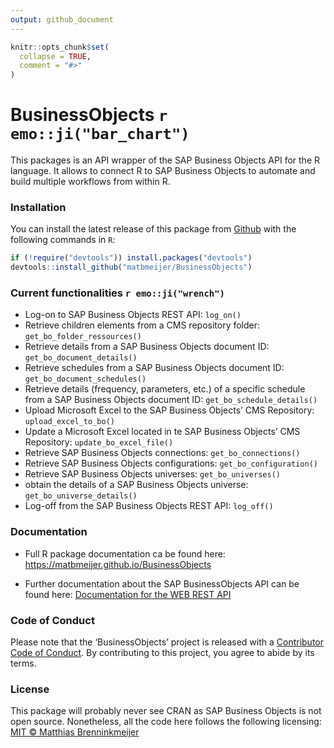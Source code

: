 ```yaml
---
output: github_document
---
```


<!-- README.md is generated from README.Rmd. Please edit that file -->

```r
knitr::opts_chunk$set(
  collapse = TRUE,
  comment = "#>"
)
```

# BusinessObjects `r emo::ji("bar_chart")`

<!-- badges: start -->
<!-- badges: end -->

This packages is an API wrapper of the SAP Business Objects API for the R language. It allows to connect R to SAP Business Objects to automate and build multiple workflows from within R.

### Installation

You can install the latest release of this package from [Github](https://github.com/matbmeijer/JirAgileR) with the following commands in `R`:

```r
if (!require("devtools")) install.packages("devtools")
devtools::install_github("matbmeijer/BusinessObjects")
```

### Current functionalities `r emo::ji("wrench")`

* Log-on to SAP Business Objects REST API: `log_on()`
* Retrieve children elements from a CMS repository folder: `get_bo_folder_ressources()`
* Retrieve details from a SAP Business Objects document ID: `get_bo_document_details()`
* Retrieve schedules from a SAP Business Objects document ID: `get_bo_document_schedules()`
* Retrieve details (frequency, parameters, etc.) of a specific schedule from a SAP Business Objects document ID: `get_bo_schedule_details()`
* Upload Microsoft Excel to the SAP Business Objects' CMS Repository: `upload_excel_to_bo()`
* Update a Microsoft Excel located in te SAP Business Objects' CMS Repository: `update_bo_excel_file()`
* Retrieve SAP Business Objects connections: `get_bo_connections()`
* Retrieve SAP Business Objects configurations: `get_bo_configuration()`
* Retrieve SAP Business Objects universes: `get_bo_universes()`
* obtain the details of a SAP Business Objects universe: `get_bo_universe_details()`
* Log-off from the SAP Business Objects REST API: `log_off()`

### Documentation

* Full R package documentation ca be found here:
[https://matbmeijer.github.io/BusinessObjects](https://matbmeijer.github.io/BusinessObjects)

* Further documentation about the SAP BusinessObjects API can be found here:
[Documentation for the WEB REST API](https://help.sap.com/viewer/58f583a7643e48cf944cf554eb961f5b/4.2/en-US/7da2e2d66f701014aaab767bb0e91070.html)

### Code of Conduct

Please note that the 'BusinessObjects' project is released with a
[Contributor Code of Conduct](CODE_OF_CONDUCT.md).
By contributing to this project, you agree to abide by its terms.

### License
This package will probably never see CRAN as SAP Business Objects is not open source. Nonetheless, all the code here follows the following licensing:
[MIT © Matthias Brenninkmeijer](https://github.com/matbmeijer/BusinessObjects/blob/master/LICENSE.md)

